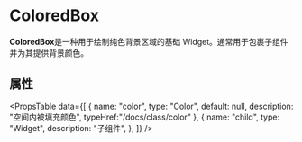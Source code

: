 # ColoredBox


**ColoredBox**是一种用于绘制纯色背景区域的基础 Widget。通常用于包裹子组件并为其提供背景颜色。
## 属性

<PropsTable
  data={[
    {
      name: "color",
      type: "Color",
      default: null,
      description: "空间内被填充颜色",
      typeHref:"/docs/class/color"
    },
    {
      name: "child",
      type: "Widget",
      description: "子组件",
    },
  ]}
/>
